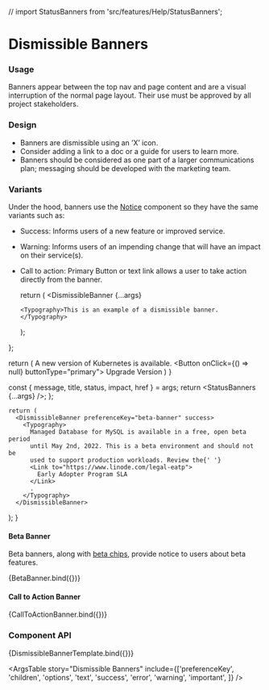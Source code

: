 // import StatusBanners from 'src/features/Help/StatusBanners';

<Meta
  title="Components/Notifications/Dismissible Banners"
  component={DismissibleBanner}
/>

# Dismissible Banners

### Usage

Banners appear between the top nav and page content and are a visual interruption of the normal page layout. Their use must be approved by all project stakeholders.

### Design

- Banners are dismissible using an &rsquo;X&rsquo; icon.
- Consider adding a link to a doc or a guide for users to learn more.
- Banners should be considered as one part of a larger communications plan; messaging should be developed with the marketing team.

### Variants

Under the hood, banners use the [Notice](/docs/components-notifications-notices--success) component so they have the same variants such as:

- Success: Informs users of a new feature or improved service.
- Warning: Informs users of an impending change that will have an impact on their service(s).
- Call to action: Primary Button or text link allows a user to take action directly from the banner.

  return (
    <DismissibleBanner
      {...args}
    >
      <Typography>This is an example of a dismissible banner.</Typography>
    </DismissibleBanner>
  );
};

  return (
    <DismissibleBanner
      preferenceKey="cluster-v1"
      success
    >
      <Grid
        container
        direction="row"
        alignItems="center"
        justifyContent="space-between"
      >
        <Grid item>
          <Typography>
            A new version of Kubernetes is available.
          </Typography>
        </Grid>
        <Grid item>
          <Button onClick={() => null} buttonType="primary">
            Upgrade Version
          </Button>
        </Grid>
      </Grid>
    </DismissibleBanner>
  )
}

  const { message, title, status, impact, href } = args;
  return <StatusBanners {...args} />;
};

    return (
      <DismissibleBanner preferenceKey="beta-banner" success>
        <Typography>
          Managed Database for MySQL is available in a free, open beta period
          until May 2nd, 2022. This is a beta environment and should not be
          used to support production workloads. Review the{' '}
          <Link to="https://www.linode.com/legal-eatp">
            Early Adopter Program SLA
          </Link>
          .
        </Typography>
      </DismissibleBanner>
  );
}

#### Beta Banner

Beta banners, along with [beta chips](/docs/elements-chips-beta-chips--default-story), provide notice to users about beta features.

<Canvas>
  <Story name="Beta Banner">
    {BetaBanner.bind({})}
  </Story>
</Canvas>

#### Call to Action Banner

<Canvas>
  <Story name="Call to Action Banner">
    {CallToActionBanner.bind({})}
  </Story>
</Canvas>

### Component API

<Canvas>
  <Story
    name="Dismissible Banners"
    argTypes={{
      preferenceKey: {
        description:
          'String used to check if the banner has already been dismissed.',
      },
    }}
  >
    {DismissibleBannerTemplate.bind({})}
  </Story>
</Canvas>

<ArgsTable story="Dismissible Banners" include={['preferenceKey', 'children', 'options', 'text', 'success', 'error', 'warning', 'important', ]} />

<!-- The Status Banners story below can be restored once the MSW works in production builds of Storybook. --!>
<!-- Status Banners appear on our `/support` pages and communicate information about data center connectivity and service issues. The information populating these banners is sourced from Statuspage and corresponds to incidents detailed at [status.linode.com](https://status.linode.com).

<Canvas>
    <Story
        name="StatusBanners"
    >
        {StatusBannersTemplate.bind({})}
    </Story>
</Canvas> -->
